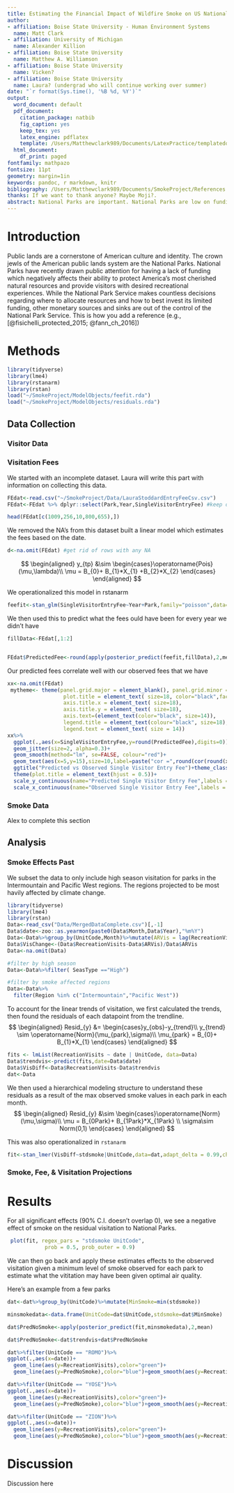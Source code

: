 ```yaml
---
title: Estimating the Financial Impact of Wildfire Smoke on US National parks
author:
- affiliation: Boise State University - Human Environment Systems
  name: Matt Clark
- affiliation: University of Michigan
  name: Alexander Killion
- affiliation: Boise State University
  name: Matthew A. Williamson
- affiliation: Boise State University
  name: Vicken?
- affiliation: Boise State University
  name: Laura? (undergrad who will continue working over summer)
date: "`r format(Sys.time(), '%B %d, %Y')`"
output:
  word_document: default
  pdf_document:
    citation_package: natbib
    fig_caption: yes
    keep_tex: yes
    latex_engine: pdflatex
    template: /Users/Matthewclark989/Documents/LatexPractice/templatedocs/svm_ms_template.tex
  html_document:
    df_print: paged
fontfamily: mathpazo
fontsize: 11pt
geometry: margin=1in
keywords: pandoc, r markdown, knitr
bibliography: /Users/Matthewclark989/Documents/SmokeProject/References.bib
thanks: If we want to thank anyone? Maybe Moji?.
abstract: National Parks are important. National Parks are low on funding which affects their ability to do their job. A key way they get this funding is through visitation. Wildfire smoke affects visitation greatly and is out of ther control. Wildfires are expected to increase in the Pacific West and Intermountain regions. Over the last 38 years, we estimate that wildfire smoke has led to a visitation decrease of XX visitors in these regions. This visitation dampening has cost the National Park Service $XX based on our estimates. Wildfires and the smoke it produces is supposed to increase over the next 50 years. Assuming a linear trend in smoke, visitation overall, and park fees, we might see a financial loss to the park service of $XX. Our recomendation is that....NPS work with the forest service to prevent fires in areas close to parks?? Do they already do that??    
---
```

# Introduction 
Public lands are a cornerstone of American culture and identity. The crown jewls of the American public lands system are the National Parks. National Parks have recently drawn public attention for having a lack of funding which negatively affects their ability to protect America's most cherished natural resources and provide visitors with desired recreational experiences. While the National Park Service makes countless decisions regarding where to allocate resources and how to best invest its limited funding, other monetary sources and sinks are out of the control of the National Park Service.
This is how you add a reference (e.g., [@fisichelli_protected_2015; @fann_ch_2016])
  

# Methods
```r
library(tidyverse)
library(lme4)
library(rstanarm)
library(rstan)
load("~/SmokeProject/ModelObjects/feefit.rda")
load("~/SmokeProject/ModelObjects/residuals.rda")
```
## Data Collection

### Visitor Data

### Visitation Fees

We started with an incomplete dataset. Laura will write this part with information on collecting this data.
```r
FEdat<-read.csv("~/SmokeProject/Data/LauraStoddardEntryFeeCsv.csv")
FEdat<-FEdat %>% dplyr::select(Park,Year,SingleVisitorEntryFee) #keep only these columns
```

```r
head(FEdat[c(1009,256,10,800,655),])
```

We removed the NA's from this dataset built a linear model which estimates the fees based on the date. 
```r
d<-na.omit(FEdat) #get rid of rows with any NA
```

$$
\begin{aligned}
y_{tp} &\sim \begin{cases}\operatorname{Pois}(\mu,\lambda)\\ \mu = B_{0}+ B_{1}*X_{1} +B_{2}*X_{2}
\end{cases}
\end{aligned}
$$

We operationalized this model in rstanarm
```r
feefit<-stan_glm(SingleVisitorEntryFee~Year+Park,family="poisson",data=d,chains=3,iter=6000)
```

We then used this to predict what the fees ould have been for every year we didn't have
```r
fillData<-FEdat[,1:2]


FEdat$PredictedFee<-round(apply(posterior_predict(feefit,fillData),2,mean),digits = 0) #assuming this is for a new column

```

Our predicted fees correlate well with our observed fees that we have
```r
xx<-na.omit(FEdat)
 mytheme<- theme(panel.grid.major = element_blank(), panel.grid.minor = element_blank(),
                  plot.title = element_text( size=18, color="black",face="bold"),
                  axis.title.x = element_text( size=18),
                  axis.title.y = element_text( size=18),
                  axis.text=(element_text(color="black", size=14)),
                  legend.title = element_text(colour="black", size=18),
                  legend.text = element_text( size = 14))
xx%>%
  ggplot(.,aes(x=SingleVisitorEntryFee,y=round(PredictedFee),digits=0))+
  geom_jitter(size=2, alpha=0.3)+
  geom_smooth(method="lm", se=FALSE, colour="red")+
  geom_text(aes(x=5,y=15),size=10,label=paste("cor =",round(cor(round(xx$PredictedFee,digits=0),xx$SingleVisitorEntryFee),digits=2)))+
  ggtitle("Predicted vs Observed Single Visitor Entry Fee")+theme_classic()+mytheme+
  theme(plot.title = element_text(hjust = 0.5))+
  scale_y_continuous(name="Predicted Single Visitor Entry Fee",labels = scales::dollar_format(prefix = "$"))+
  scale_x_continuous(name="Observed Single Visitor Entry Fee",labels = scales::dollar_format(prefix = "$"))
```
### Smoke Data

Alex to complete this section

## Analysis

### Smoke Effects Past
We subset the data to only include high season visitation for parks in the Intermountain and Pacific West regions. The regions projected to be most havily affected by climate change. 

```r
library(tidyverse)
library(lme4)
library(rstan)
Data<-read_csv("Data/MergedDataComplete.csv")[,-1]
Data$date<-zoo::as.yearmon(paste0(Data$Month,Data$Year),"%m%Y")
Data<-Data%>%group_by(UnitCode,Month)%>%mutate(ARVis = lag(RecreationVisits) )
Data$VisChange<-(Data$RecreationVisits-Data$ARVis)/Data$ARVis
Data<-na.omit(Data)

#filter by high season
Data<-Data%>%filter( SeasType =="High")

#filter by smoke affected regions
Data<-Data%>%
  filter(Region %in% c("Intermountain","Pacific West"))

```



To account for the linear trends of visitation, we first calculated the trends, then found the residuals of each datapoint from the trendline.
$$
\begin{aligned}
Resid_{y} &= \begin{cases}y_{obs}-y_{trend}\\ y_{trend} \sim \operatorname{Norm}(\mu_{park},\sigma)\\ \mu_{park} = B_{0}+ B_{1}*X_{1}
\end{cases}
\end{aligned}
$$



```r
fits <- lmList(RecreationVisits ~ date | UnitCode, data=Data) 
Data$trendvis<-predict(fits,date=Data$date)
Data$VisDiff<-Data$RecreationVisits-Data$trendvis
dat<-Data
```


We then used a hierarchical modeling structure to understand these residuals as a result of the max observed smoke values in each park in each month.
$$
\begin{aligned}
Resid_{y} &\sim \begin{cases}\operatorname{Norm}(\mu,\sigma)\\ \mu = B_{0Park}+ B_{1Park}*X_{1Park} \\ \sigma\sim Norm(0,1) 
\end{cases}
\end{aligned}
$$

This was also operationalized in `rstanarm`
```r
fit<-stan_lmer(VisDiff~stdsmoke|UnitCode,data=dat,adapt_delta = 0.99,chains=8,warmup=2000,iter=8000)

```

### Smoke, Fee, & Visitation Projections


# Results

For all significant effects (90% C.I. doesn't overlap 0), we see a negative effect of smoke on the residual visitation to National Parks.

```r
 plot(fit, regex_pars = "stdsmoke UnitCode",
            prob = 0.5, prob_outer = 0.9)
```


We can then go back and apply these estimates effects to the observed visitation given a minimum level of smoke observed for each park to estimate what the vititation may have been given optimal air quality. 

Here's an example from a few parks


```r

dat<-dat%>%group_by(UnitCode)%>%mutate(MinSmoke=min(stdsmoke))
```

```r
minsmokedata<-data.frame(UnitCode=dat$UnitCode,stdsmoke=dat$MinSmoke)
```

```r
dat$PredNoSmoke<-apply(posterior_predict(fit,minsmokedata),2,mean)
```

```r
dat$PredNoSmoke<-dat$trendvis+dat$PredNoSmoke
```

```r
dat%>%filter(UnitCode == "ROMO")%>%
ggplot(.,aes(x=date))+
  geom_line(aes(y=RecreationVisits),color="green")+
  geom_line(aes(y=PredNoSmoke),color="blue")+geom_smooth(aes(y=RecreationVisits),se=F,method="lm",color="red")

dat%>%filter(UnitCode == "YOSE")%>%
ggplot(.,aes(x=date))+
  geom_line(aes(y=RecreationVisits),color="green")+
  geom_line(aes(y=PredNoSmoke),color="blue")+geom_smooth(aes(y=RecreationVisits),se=F,method="lm",color="red")

dat%>%filter(UnitCode == "ZION")%>%
ggplot(.,aes(x=date))+
  geom_line(aes(y=RecreationVisits),color="green")+
  geom_line(aes(y=PredNoSmoke),color="blue")+geom_smooth(aes(y=RecreationVisits),se=F,method="lm",color="red")

```





# Discussion

Discussion here












